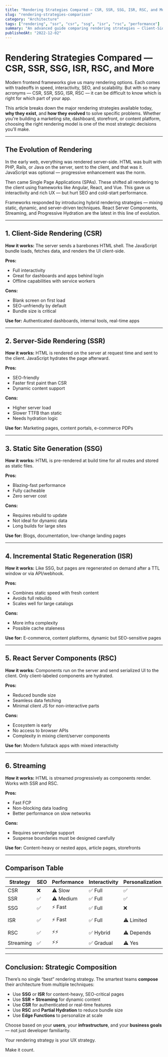 ```yaml
---
title: "Rendering Strategies Compared — CSR, SSR, SSG, ISR, RSC, and More"
slug: "rendering-strategies-comparison"
category: "Architecture"
tags: ["rendering", "ssr", "csr", "ssg", "isr", "rsc", "performance"]
summary: "An advanced guide comparing rendering strategies — Client-Side Rendering, Server-Side Rendering, Static Generation, ISR, and RSC. Learn when and why to use each, with practical examples and tradeoff analysis."
publishedAt: "2022-12-02"
---
```


# Rendering Strategies Compared — CSR, SSR, SSG, ISR, RSC, and More

Modern frontend frameworks give us many rendering options. Each comes with tradeoffs in speed, interactivity, SEO, and scalability. But with so many acronyms — CSR, SSR, SSG, ISR, RSC — it can be difficult to know which is right for which part of your app.

This article breaks down the major rendering strategies available today, **why they exist**, and **how they evolved** to solve specific problems. Whether you're building a marketing site, dashboard, storefront, or content platform, choosing the right rendering model is one of the most strategic decisions you'll make.

---

## The Evolution of Rendering

In the early web, everything was rendered server-side. HTML was built with PHP, Rails, or Java on the server, sent to the client, and that was it. JavaScript was optional — progressive enhancement was the norm.

Then came Single Page Applications (SPAs). These shifted all rendering to the client using frameworks like Angular, React, and Vue. This gave us interactivity and rich UX — but hurt SEO and cold-start performance.

Frameworks responded by introducing hybrid rendering strategies — mixing static, dynamic, and server-driven techniques. React Server Components, Streaming, and Progressive Hydration are the latest in this line of evolution.

---

## 1. Client-Side Rendering (CSR)

**How it works:** The server sends a barebones HTML shell. The JavaScript bundle loads, fetches data, and renders the UI client-side.

**Pros:**
- Full interactivity
- Great for dashboards and apps behind login
- Offline capabilities with service workers

**Cons:**
- Blank screen on first load
- SEO-unfriendly by default
- Bundle size is critical

**Use for:** Authenticated dashboards, internal tools, real-time apps

---

## 2. Server-Side Rendering (SSR)

**How it works:** HTML is rendered on the server at request time and sent to the client. JavaScript hydrates the page afterward.

**Pros:**
- SEO-friendly
- Faster first paint than CSR
- Dynamic content support

**Cons:**
- Higher server load
- Slower TTFB than static
- Needs hydration logic

**Use for:** Marketing pages, content portals, e-commerce PDPs

---

## 3. Static Site Generation (SSG)

**How it works:** HTML is pre-rendered at build time for all routes and stored as static files.

**Pros:**
- Blazing-fast performance
- Fully cacheable
- Zero server cost

**Cons:**
- Requires rebuild to update
- Not ideal for dynamic data
- Long builds for large sites

**Use for:** Blogs, documentation, low-change landing pages

---

## 4. Incremental Static Regeneration (ISR)

**How it works:** Like SSG, but pages are regenerated on demand after a TTL window or via API/webhook.

**Pros:**
- Combines static speed with fresh content
- Avoids full rebuilds
- Scales well for large catalogs

**Cons:**
- More infra complexity
- Possible cache staleness

**Use for:** E-commerce, content platforms, dynamic but SEO-sensitive pages

---

## 5. React Server Components (RSC)

**How it works:** Components run on the server and send serialized UI to the client. Only client-labeled components are hydrated.

**Pros:**
- Reduced bundle size
- Seamless data fetching
- Minimal client JS for non-interactive parts

**Cons:**
- Ecosystem is early
- No access to browser APIs
- Complexity in mixing client/server components

**Use for:** Modern fullstack apps with mixed interactivity

---

## 6. Streaming

**How it works:** HTML is streamed progressively as components render. Works with SSR and RSC.

**Pros:**
- Fast FCP
- Non-blocking data loading
- Better performance on slow networks

**Cons:**
- Requires server/edge support
- Suspense boundaries must be designed carefully

**Use for:** Content-heavy or nested apps, article pages, storefronts

---

## Comparison Table

| Strategy | SEO | Performance | Interactivity | Personalization | Best for |
|----------|-----|-------------|----------------|------------------|----------|
| CSR      | ❌   | ⚠️ Slow      | ✅ Full         | ✅               | Dashboards |
| SSR      | ✅   | ⚠️ Medium    | ✅ Full         | ✅               | Marketing |
| SSG      | ✅   | ⚡ Fast      | ✅ Full         | ❌               | Blogs |
| ISR      | ✅   | ⚡ Fast      | ✅ Full         | ⚠️ Limited       | E-commerce |
| RSC      | ✅   | ⚡⚡          | ✅ Hybrid       | ⚠️ Depends       | Apps |
| Streaming| ✅   | ⚡⚡          | ✅ Gradual      | ⚠️ Yes           | Articles |

---

## Conclusion: Strategic Composition

There’s no single “best” rendering strategy. The smartest teams **compose** their architecture from multiple techniques:

- Use **SSG** or **ISR** for content-heavy, SEO-critical pages
- Use **SSR + Streaming** for dynamic content
- Use **CSR** for authenticated or real-time features
- Use **RSC** and **Partial Hydration** to reduce bundle size
- Use **Edge Functions** to personalize at scale

Choose based on your **users**, your **infrastructure**, and your **business goals** — not just developer familiarity.

Your rendering strategy is your UX strategy.

Make it count.
